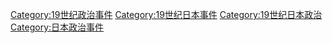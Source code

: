 [[Category:19世纪政治事件|Category:19世纪政治事件]]
[[Category:19世纪日本事件|Category:19世纪日本事件]]
[[Category:19世纪日本政治|Category:19世纪日本政治]]
[[Category:日本政治事件|Category:日本政治事件]]